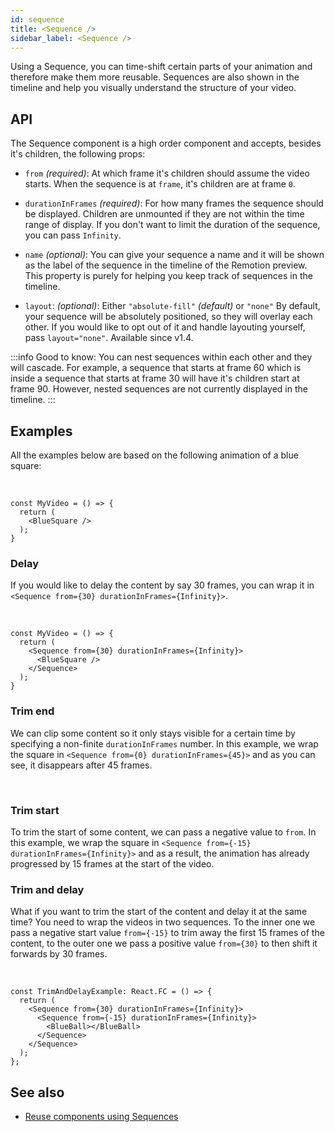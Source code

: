 ```yaml
---
id: sequence
title: <Sequence />
sidebar_label: <Sequence />
---
```



Using a Sequence, you can time-shift certain parts of your animation and therefore make them more reusable. Sequences are also shown in the timeline and help you visually understand the structure of your video.

## API

The Sequence component is a high order component and accepts, besides it's children, the following props:

- `from` _(required)_: At which frame it's children should assume the video starts. When the sequence is at `frame`, it's children are at frame `0`.

- `durationInFrames` _(required)_: For how many frames the sequence should be displayed. Children are unmounted if they are not within the time range of display. If you don't want to limit the duration of the sequence, you can pass `Infinity`.

- `name` _(optional)_: You can give your sequence a name and it will be shown as the label of the sequence in the timeline of the Remotion preview. This property is purely for helping you keep track of sequences in the timeline.

- `layout`: _(optional)_: Either `"absolute-fill"` _(default)_ or `"none"` By default, your sequence will be absolutely positioned, so they will overlay each other. If you would like to opt out of it and handle layouting yourself, pass `layout="none"`. Available since v1.4.

:::info
Good to know: You can nest sequences within each other and they will cascade. For example, a sequence that starts at frame 60 which is inside a sequence that starts at frame 30 will have it's children start at frame 90. However, nested sequences are not currently displayed in the timeline.
:::

## Examples

All the examples below are based on the following animation of a blue square:

<SequenceForwardExample type="base" />

<br />

```tsx
const MyVideo = () => {
  return (
    <BlueSquare />
  );
}
```

### Delay

If you would like to delay the content by say 30 frames, you can wrap it in <br/> `<Sequence from={30} durationInFrames={Infinity}>`.

<SequenceForwardExample type="delay" />
<br />

```tsx
const MyVideo = () => {
  return (
    <Sequence from={30} durationInFrames={Infinity}>
      <BlueSquare />
    </Sequence>
  );
}
```

### Trim end

We can clip some content so it only stays visible for a certain time by specifying a non-finite `durationInFrames` number.
In this example, we wrap the square in `<Sequence from={0} durationInFrames={45}>` and as you can see, it disappears after 45 frames.

<SequenceForwardExample type="clip" />
<br />

### Trim start

To trim the start of some content, we can pass a negative value to `from`.
In this example, we wrap the square in `<Sequence from={-15} durationInFrames={Infinity}>` and as a result, the animation has already progressed by 15 frames at the start of the video.

<SequenceForwardExample type="trim-start" />

### Trim and delay

What if you want to trim the start of the content and delay it at the same time?
You need to wrap the videos in two sequences. To the inner one we pass a negative start value `from={-15}` to trim away the first 15 frames of the content, to the outer one we pass a positive value `from={30}` to then shift it forwards by 30 frames.

<SequenceForwardExample type="trim-and-delay" />
<br />

```tsx
const TrimAndDelayExample: React.FC = () => {
  return (
    <Sequence from={30} durationInFrames={Infinity}>
      <Sequence from={-15} durationInFrames={Infinity}>
        <BlueBall></BlueBall>
      </Sequence>
    </Sequence>
  );
};
```

## See also

- [Reuse components using Sequences](/docs/reusability)
